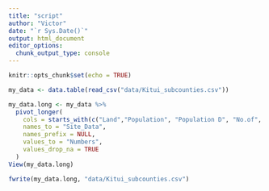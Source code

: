 ```yaml
---
title: "script"
author: "Victor"
date: "`r Sys.Date()`"
output: html_document
editor_options: 
  chunk_output_type: console
---
```


```r
knitr::opts_chunk$set(echo = TRUE)
```


```r
my_data <- data.table(read_csv("data/Kitui_subcounties.csv"))

```




```r
my_data.long <- my_data %>%
  pivot_longer(
    cols = starts_with(c("Land","Population", "Population D", "No.of", "Household", "Average")),
    names_to = "Site_Data",
    names_prefix = NULL,
    values_to = "Numbers",
    values_drop_na = TRUE
  )
View(my_data.long)

```


```r
fwrite(my_data.long, "data/Kitui_subcounties.csv")
```









                                        